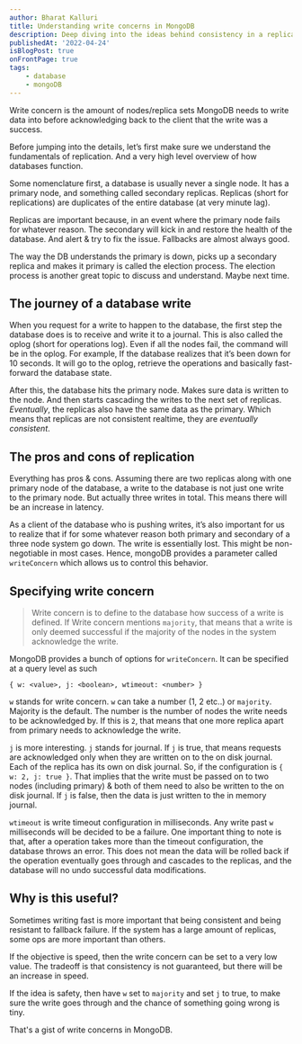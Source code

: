 ```yaml
---
author: Bharat Kalluri
title: Understanding write concerns in MongoDB
description: Deep diving into the ideas behind consistency in a replicated system
publishedAt: '2022-04-24'
isBlogPost: true
onFrontPage: true
tags:
    - database
    - mongoDB
---
```


Write concern is the amount of nodes/replica sets MongoDB needs to write data into before acknowledging back to the client that the write was a success.

Before jumping into the details, let’s first make sure we understand the fundamentals of replication. And a very high level overview of how databases function.

Some nomenclature first, a database is usually never a single node. It has a primary node, and something called secondary replicas. Replicas (short for replications) are duplicates of the entire database (at very minute lag).

Replicas are important because, in an event where the primary node fails for whatever reason. The secondary will kick in and restore the health of the database. And alert & try to fix the issue. Fallbacks are almost always good.

The way the DB understands the primary is down, picks up a secondary replica and makes it primary is called the election process. The election process is another great topic to discuss and understand. Maybe next time.

## The journey of a database write
When you request for a write to happen to the database, the first step the database does is to receive and write it to a journal. This is also called the oplog (short for operations log).  Even if all the nodes fail, the command will be in the oplog. For example, If the database realizes that it’s been down for 10 seconds. It will go to the oplog, retrieve the operations and basically fast-forward the database state.

After this, the database hits the primary node. Makes sure data is written to the node. And then starts cascading the writes to the next set of replicas. *Eventually*, the replicas also have the same data as the primary. Which means that replicas are not consistent realtime, they are *eventually consistent*.

## The pros and cons of replication

Everything has pros & cons. Assuming there are two replicas along with one primary node of the database, a write to the database is not just one write to the primary node. But actually three writes in total. This means there will be an increase in latency.

As a client of the database who is pushing writes, it’s also important for us to realize that if for some whatever reason both primary and secondary of a three node system go down. The write is essentially lost. This might be non-negotiable in most cases. Hence, mongoDB provides a parameter called `writeConcern` which allows us to control this behavior.

## Specifying write concern

> Write concern is to define to the database how success of a write is defined. If Write concern mentions `majority`, that means that a write is only deemed successful if the majority of the nodes in the system acknowledge the write.

MongoDB provides a bunch of options for `writeConcern`. It can be specified at a query level as such

```
{ w: <value>, j: <boolean>, wtimeout: <number> }
```

`w` stands for write concern. `w` can take a number (1, 2 etc..) or `majority`. Majority is the default. The number is the number of nodes the write needs to be acknowledged	by. If this is `2`, that means that one more replica apart from primary needs to acknowledge the write.

`j` is more interesting. `j` stands for journal. If `j` is true, that means requests are acknowledged only when they are written on to the on disk journal. Each of the replica has its own on disk journal.
So, if the configuration is `{ w: 2, j: true }`. That implies that the write must be passed on to two nodes (including primary) & both of them need to also be written to the on disk journal. If `j` is false, then the data is just written to the in memory journal.

`wtimeout` is write timeout configuration in milliseconds. Any write past `w` milliseconds will be decided to be a failure. One important thing to note is that, after a operation takes more than the timeout configuration, the database throws an error. This does not mean the data will be rolled back if the operation eventually goes through and cascades to the replicas, and the database will no undo successful data modifications.

## Why is this useful?
Sometimes writing fast is more important that being consistent and being resistant to fallback failure. If the system has a large amount of replicas, some ops are more important than others.

If the objective is speed, then the write concern can be set to a very low value. The tradeoff is that consistency is not guaranteed, but there will be an increase in speed.

If the idea is safety, then have `w` set to `majority` and set `j` to true, to make sure the write goes through and the chance of something going wrong is tiny.

That's a gist of write concerns in MongoDB.
